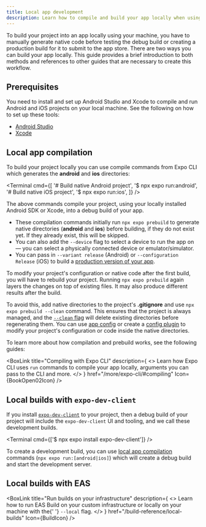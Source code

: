 ```yaml
---
title: Local app development
description: Learn how to compile and build your app locally when using Expo.
---
```



To build your project into an app locally using your machine, you have to manually generate native code before testing the debug build or creating a production build for it to submit to the app store. There are two ways you can build your app locally. This guide provides a brief introduction to both methods and references to other guides that are necessary to create this workflow.

## Prerequisites

You need to install and set up Android Studio and Xcode to compile and run Android and iOS projects on your local machine. See the following on how to set up these tools:

- [Android Studio](/get-started/set-up-your-environment/?platform=android&device=physical&mode=development-build&buildEnv=local#set-up-an-android-device-with-a-development-build)
- [Xcode](/get-started/set-up-your-environment/?platform=ios&device=physical&mode=development-build&buildEnv=local#set-up-an-ios-device-with-a-development-build)

## Local app compilation

To build your project locally you can use compile commands from Expo CLI which generates the **android** and **ios** directories:

<Terminal
  cmd={[
    '# Build native Android project',
    '$ npx expo run:android',
    '# Build native iOS project',
    '$ npx expo run:ios',
  ]}
/>

The above commands compile your project, using your locally installed Android SDK or Xcode, into a debug build of your app.

- These compilation commands initially run `npx expo prebuild` to generate native directories (**android** and **ios**) before building, if they do not exist yet. If they already exist, this will be skipped.
- You can also add the `--device` flag to select a device to run the app on — you can select a physically connected device or emulator/simulator.
- You can pass in `--variant release` (Android) or `--configuration Release` (iOS) to build a [production version of your app](/deploy/build-project/#production-builds-locally).

To modify your project's configuration or native code after the first build, you will have to rebuild your project. Running `npx expo prebuild` again layers the changes on top of existing files. It may also produce different results after the build.

To avoid this, add native directories to the project's **.gitignore** and use `npx expo prebuild --clean` command. This ensures that the project is always managed, and the [`--clean` flag](/workflow/prebuild/#clean) will delete existing directories before regenerating them. You can use [app config](/workflow/configuration/) or create a [config plugin](/config-plugins/introduction/) to modify your project's configuration or code inside the native directories.

To learn more about how compilation and prebuild works, see the following guides:

<BoxLink
  title="Compiling with Expo CLI"
  description={
    <>
      Learn how Expo CLI uses <CODE>run</CODE> commands to compile your app locally, arguments you
      can pass to the CLI and more.
    </>
  }
  href="/more/expo-cli/#compiling"
  Icon={BookOpen02Icon}
/>

<BoxLink
  title="Prebuild"
  description="Learn how Expo CLI generates native code of your project before compiling it."
  href="/workflow/prebuild"
  Icon={BookOpen02Icon}
/>

## Local builds with `expo-dev-client`

If you install [`expo-dev-client`](/develop/development-builds/introduction/#what-is-expo-dev-client) to your project, then a debug build of your project will include the `expo-dev-client` UI and tooling, and we call these development builds.

<Terminal cmd={['$ npx expo install expo-dev-client']} />

To create a development build, you can use [local app compilation](#local-app-compilation) commands (`npx expo run:[android|ios]`) which will create a debug build and start the development server.

## Local builds with EAS

<BoxLink
  title="Run builds on your infrastructure"
  description={
    <>
      Learn how to run EAS Build on your custom infrastructure or locally on your machine with the{' '}
      <CODE>--local</CODE> flag.
    </>
  }
  href="/build-reference/local-builds"
  Icon={BuildIcon}
/>
